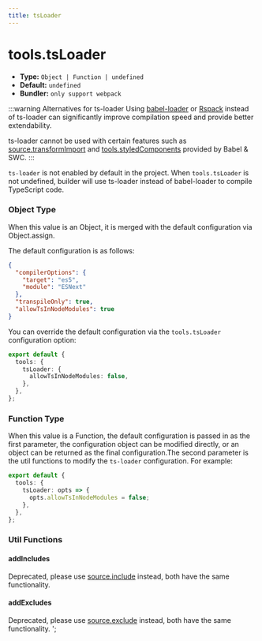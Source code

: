 ```yaml
---
title: tsLoader
---
```


# tools.tsLoader

- **Type:** `Object | Function | undefined`
- **Default:** `undefined`
- **Bundler:** `only support webpack`

:::warning Alternatives for ts-loader
Using [babel-loader](https://modernjs.dev/builder/en/guide/basic/typescript.html#why-babel-is-the-default-option) or [Rspack](https://modernjs.dev/en/guide/advanced/rspack-start.html) instead of ts-loader can significantly improve compilation speed and provide better extendability.

ts-loader cannot be used with certain features such as [source.transformImport](https://modernjs.dev/en/configure/app/source/transform-import.html) and [tools.styledComponents](https://modernjs.dev/en/configure/app/tools/styled-components.html) provided by Babel & SWC.
:::

`ts-loader` is not enabled by default in the project. When `tools.tsLoader` is not undefined, builder will use ts-loader instead of babel-loader to compile TypeScript code.

### Object Type

When this value is an Object, it is merged with the default configuration via Object.assign.

The default configuration is as follows:

```json
{
  "compilerOptions": {
    "target": "es5",
    "module": "ESNext"
  },
  "transpileOnly": true,
  "allowTsInNodeModules": true
}
```

You can override the default configuration via the `tools.tsLoader` configuration option:

```ts
export default {
  tools: {
    tsLoader: {
      allowTsInNodeModules: false,
    },
  },
};
```

### Function Type

When this value is a Function, the default configuration is passed in as the first parameter, the configuration object can be modified directly, or an object can be returned as the final configuration.The second parameter is the util functions to modify the `ts-loader` configuration. For example:

```ts
export default {
  tools: {
    tsLoader: opts => {
      opts.allowTsInNodeModules = false;
    },
  },
};
```

### Util Functions

#### addIncludes

Deprecated, please use [source.include](https://modernjs.dev/en/configure/app/source/include.html) instead, both have the same functionality.

#### addExcludes

Deprecated, please use [source.exclude](https://modernjs.dev/en/configure/app/source/exclude.html) instead, both have the same functionality.
';
